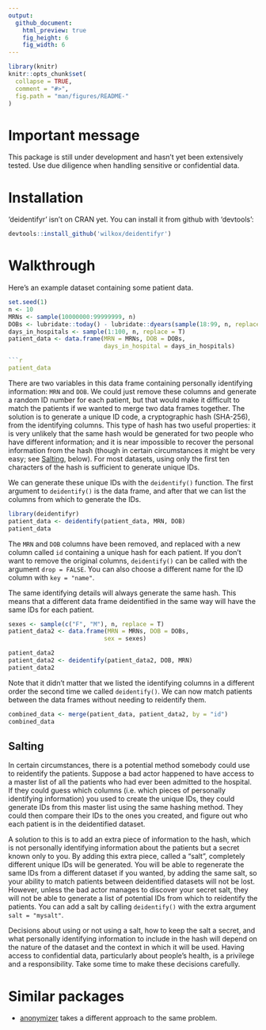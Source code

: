 ```yaml
---
output: 
  github_document:
    html_preview: true
    fig_height: 6
    fig_width: 6
---
```


```r
library(knitr)
knitr::opts_chunk$set(
  collapse = TRUE,
  comment = "#>",
  fig.path = "man/figures/README-"
)
```

# Important message

This package is still under development and hasn't yet been extensively tested. Use due diligence when handling sensitive or confidential data.

# Installation

'deidentifyr' isn't on CRAN yet. You can install it from github with 'devtools':

```r
devtools::install_github('wilkox/deidentifyr')
```

# Walkthrough

Here's an example dataset containing some patient data.

```r
set.seed(1)
n <- 10
MRNs <- sample(10000000:99999999, n)
DOBs <- lubridate::today() - lubridate::dyears(sample(18:99, n, replace = T))
days_in_hospitals <- sample(1:100, n, replace = T)
patient_data <- data.frame(MRN = MRNs, DOB = DOBs, 
                           days_in_hospital = days_in_hospitals)

```r
patient_data
```

There are two variables in this data frame containing personally identifying information: `MRN` and `DOB`. We could just remove these columns and generate a random ID number for each patient, but that would make it difficult to match the patients if we wanted to merge two data frames together. The solution is to generate a unique ID code, a cryptographic hash (SHA-256), from the identifying columns. This type of hash has two useful properties: it is very unlikely that the same hash would be generated for two people who have different information; and it is near impossible to recover the personal information from the hash (though in certain circumstances it might be very easy; see [Salting](#salting), below). For most datasets, using only the first ten characters of the hash is sufficient to generate unique IDs.

We can generate these unique IDs with the `deidentify()` function. The first argument to `deidentify()` is the data frame, and after that we can list the columns from which to generate the IDs.

```r
library(deidentifyr)
patient_data <- deidentify(patient_data, MRN, DOB)
patient_data
```

The `MRN` and `DOB` columns have been removed, and replaced with a new column called `id` containing a unique hash for each patient. If you don't want to remove the original columns, `deidentify()` can be called with the argument `drop = FALSE`. You can also choose a different name for the ID column with `key = "name"`.

The same identifying details will always generate the same hash. This means that a different data frame deidentified in the same way will have the same IDs for each patient.

```r
sexes <- sample(c("F", "M"), n, replace = T)
patient_data2 <- data.frame(MRN = MRNs, DOB = DOBs, 
                           sex = sexes)
```

```r
patient_data2
patient_data2 <- deidentify(patient_data2, DOB, MRN)
patient_data2
```

Note that it didn't matter that we listed the identifying columns in a different order the second time we called `deidentify()`. We can now match patients between the data frames without needing to reidentify them.

```r
combined_data <- merge(patient_data, patient_data2, by = "id")
combined_data
```

## Salting

In certain circumstances, there is a potential method somebody could use to reidentify the patients. Suppose a bad actor happened to have access to a master list of all the patients who had ever been admitted to the hospital. If they could guess which columns (i.e. which pieces of personally identifying information) you used to create the unique IDs, they could generate IDs from this master list using the same hashing method. They could then compare their IDs to the ones you created, and figure out who each patient is in the deidentified dataset.

A solution to this is to add an extra piece of information to the hash, which is not personally identifying information about the patients but a secret known only to you. By adding this extra piece, called a "salt", completely different unique IDs will be generated. You will be able to regenerate the same IDs from a different dataset if you wanted, by adding the same salt, so your ability to match patients between deidentified datasets will not be lost. However, unless the bad actor manages to discover your secret salt, they will not be able to generate a list of potential IDs from which to reidentify the patients. You can add a salt by calling `deidentify()` with the extra argument `salt = "mysalt"`.

Decisions about using or not using a salt, how to keep the salt a secret, and what personally identifying information to include in the hash will depend on the nature of the dataset and the context in which it will be used. Having access to confidential data, particularly about people's health, is a privilege and a responsibility. Take some time to make these decisions carefully.

# Similar packages

* [anonymizer](https://github.com/paulhendricks/anonymizer) takes a different approach to the same problem.
